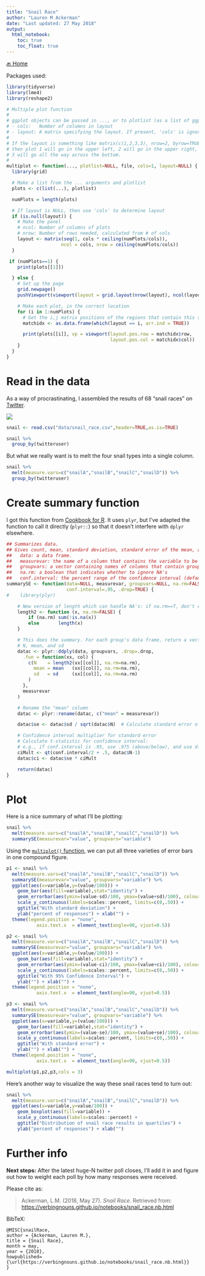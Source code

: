 ```yaml
---
title: "Snail Race"
author: "Lauren M Ackerman"
date: "Last updated: 27 May 2018"
output: 
  html_notebook:
    toc: true
    toc_float: true
---
```

[🔙 Home](https://verbingnouns.github.io/notebooks/)

Packages used:  
```r
library(tidyverse)
library(lme4)
library(reshape2)
```
```r
# Multiple plot function
#
# ggplot objects can be passed in ..., or to plotlist (as a list of ggplot objects)
# - cols:   Number of columns in layout
# - layout: A matrix specifying the layout. If present, 'cols' is ignored.
#
# If the layout is something like matrix(c(1,2,3,3), nrow=2, byrow=TRUE),
# then plot 1 will go in the upper left, 2 will go in the upper right, and
# 3 will go all the way across the bottom.
#
multiplot <- function(..., plotlist=NULL, file, cols=1, layout=NULL) {
  library(grid)

  # Make a list from the ... arguments and plotlist
  plots <- c(list(...), plotlist)

  numPlots = length(plots)

  # If layout is NULL, then use 'cols' to determine layout
  if (is.null(layout)) {
    # Make the panel
    # ncol: Number of columns of plots
    # nrow: Number of rows needed, calculated from # of cols
    layout <- matrix(seq(1, cols * ceiling(numPlots/cols)),
                    ncol = cols, nrow = ceiling(numPlots/cols))
  }

 if (numPlots==1) {
    print(plots[[1]])

  } else {
    # Set up the page
    grid.newpage()
    pushViewport(viewport(layout = grid.layout(nrow(layout), ncol(layout))))

    # Make each plot, in the correct location
    for (i in 1:numPlots) {
      # Get the i,j matrix positions of the regions that contain this subplot
      matchidx <- as.data.frame(which(layout == i, arr.ind = TRUE))

      print(plots[[i]], vp = viewport(layout.pos.row = matchidx$row,
                                      layout.pos.col = matchidx$col))
    }
  }
}
```

# Read in the data

As a way of procrastinating, I assembled the results of 68 "snail races" on [Twitter](https://twitter.com/search?q=snail%20race&src=typd).

![](snail-race-search.png)

```r
snail <- read.csv("data/snail_race.csv",header=TRUE,as.is=TRUE)

snail %>%
  group_by(twitteruser)
```

But what we really want is to melt the four snail types into a single column.

```r
snail %>%
  melt(measure.vars=c("snailA","snailB","snailC","snailD")) %>%
  group_by(twitteruser)
```


# Create summary function

I got this function from [Cookbook for R](http://www.cookbook-r.com/Graphs/Plotting_means_and_error_bars_(ggplot2)). It uses `plyr`, but I've adapted the function to call it directly (`plyr::`) so that it doesn't interfere with `dplyr` elsewhere.

```r
## Summarizes data.
## Gives count, mean, standard deviation, standard error of the mean, and confidence interval (default 95%).
##   data: a data frame.
##   measurevar: the name of a column that contains the variable to be summariezed
##   groupvars: a vector containing names of columns that contain grouping variables
##   na.rm: a boolean that indicates whether to ignore NA's
##   conf.interval: the percent range of the confidence interval (default is 95%)
summarySE <- function(data=NULL, measurevar, groupvars=NULL, na.rm=FALSE,
                      conf.interval=.95, .drop=TRUE) {
#    library(plyr)

    # New version of length which can handle NA's: if na.rm==T, don't count them
    length2 <- function (x, na.rm=FALSE) {
        if (na.rm) sum(!is.na(x))
        else       length(x)
    }

    # This does the summary. For each group's data frame, return a vector with
    # N, mean, and sd
    datac <- plyr::ddply(data, groupvars, .drop=.drop,
      .fun = function(xx, col) {
        c(N    = length2(xx[[col]], na.rm=na.rm),
          mean = mean   (xx[[col]], na.rm=na.rm),
          sd   = sd     (xx[[col]], na.rm=na.rm)
        )
      },
      measurevar
    )

    # Rename the "mean" column    
    datac <- plyr::rename(datac, c("mean" = measurevar))

    datac$se <- datac$sd / sqrt(datac$N)  # Calculate standard error of the mean

    # Confidence interval multiplier for standard error
    # Calculate t-statistic for confidence interval: 
    # e.g., if conf.interval is .95, use .975 (above/below), and use df=N-1
    ciMult <- qt(conf.interval/2 + .5, datac$N-1)
    datac$ci <- datac$se * ciMult

    return(datac)
}
```

# Plot

Here is a nice summary of what I'll be plotting:

```r
snail %>%
  melt(measure.vars=c("snailA","snailB","snailC","snailD")) %>%
  summarySE(measurevar="value", groupvars="variable")
```

Using the [`multiplot()` function](http://www.cookbook-r.com/Graphs/Multiple_graphs_on_one_page_(ggplot2)/), we can put all three varieties of error bars in one compound figure.

````r
p1 <- snail %>%
  melt(measure.vars=c("snailA","snailB","snailC","snailD")) %>%
  summarySE(measurevar="value", groupvars="variable") %>%
  ggplot(aes(x=variable,y=(value/100))) +
    geom_bar(aes(fill=variable),stat="identity") +
    geom_errorbar(aes(ymin=(value-sd)/100, ymax=(value+sd)/100), colour="black", width=.1) +
    scale_y_continuous(labels=scales::percent, limits=c(0,.50)) +
    ggtitle("With standard deviation") +
    ylab("percent of responses") + xlab("") +
  theme(legend.position = "none",
           axis.text.x  = element_text(angle=90, vjust=0.5))

p2 <- snail %>%
  melt(measure.vars=c("snailA","snailB","snailC","snailD")) %>%
  summarySE(measurevar="value", groupvars="variable") %>%
  ggplot(aes(x=variable,y=(value/100))) +
    geom_bar(aes(fill=variable),stat="identity") +
    geom_errorbar(aes(ymin=(value-ci)/100, ymax=(value+ci)/100), colour="black", width=.1) +
    scale_y_continuous(labels=scales::percent, limits=c(0,.50)) +
    ggtitle("With 95% Confidence Interval") +
    ylab("") + xlab("") +
  theme(legend.position = "none",
           axis.text.x  = element_text(angle=90, vjust=0.5))

p3 <- snail %>%
  melt(measure.vars=c("snailA","snailB","snailC","snailD")) %>%
  summarySE(measurevar="value", groupvars="variable") %>%
  ggplot(aes(x=variable,y=(value/100))) +
    geom_bar(aes(fill=variable),stat="identity") +
    geom_errorbar(aes(ymin=(value-se)/100, ymax=(value+se)/100), colour="black", width=.1) +
    scale_y_continuous(labels=scales::percent, limits=c(0,.50)) +
    ggtitle("With standard error") +
    ylab("") + xlab("") +
  theme(legend.position = "none",
           axis.text.x  = element_text(angle=90, vjust=0.5))

multiplot(p1,p2,p3,cols = 3)
````

Here's another way to visualize the way these snail races tend to turn out:

````r
snail %>%
  melt(measure.vars=c("snailA","snailB","snailC","snailD")) %>%
  ggplot(aes(x=variable,y=value/100)) +
    geom_boxplot(aes(fill=variable)) +
    scale_y_continuous(labels=scales::percent) +
    ggtitle("Distribution of snail race results in quartiles") +
    ylab("percent of responses") + xlab("")
````


# Further info

**Next steps:** After the latest huge-N twitter poll closes, I'll add it in and figure out how to weight each poll by how many responses were received.

Please cite as:

> Ackerman, L.M. (2018, May 27). *Snail Race*. Retrieved from: [https://verbingnouns.github.io/notebooks/snail_race.nb.html]()

BibTeX:

```
@MISC{snailRace,
author = {Ackerman, Lauren M.},
title = {Snail Race},
month = may,
year = {2018},
howpublished={\url{https://verbingnouns.github.io/notebooks/snail_race.nb.html}}
}
```

